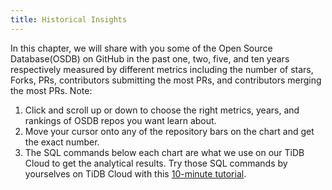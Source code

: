 ```yaml
---
title: Historical Insights
---
```


In this chapter, we will share with you some of the Open Source Database(OSDB) on GitHub in the past one, two, five, and ten years respectively measured by different metrics including the number of stars, Forks, PRs, contributors submitting the most PRs, and contributors merging the most PRs.
Note:
1. Click and scroll up or down to choose the right metrics, years, and rankings of OSDB repos you want learn about.
2. Move your cursor onto any of the repository bars on the chart and get the exact number.
3. The SQL commands below each chart are what we use on our TiDB Cloud to get the analytical results. Try those SQL commands by yourselves on TiDB Cloud with this [10-minute tutorial](https://ossinsight.io/_/more/analyze-github-events-on-tidb-cloud-in-10-minutesv).

<CommonChart repo='db_repos' chart='histories' />
